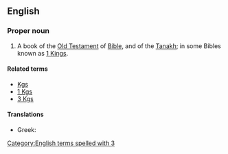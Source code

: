 ==English==
{{book of the Bible|Books of Kings}}

===Proper noun===
{{en-proper noun}}
# {{biblical}}  A book of the [[Old Testament]] of [[Bible]], and of the [[Tanakh]]; in some Bibles known as [[1 Kings]].

====Related terms====
*[[Kgs]]
*[[1 Kgs]]
*[[3 Kgs]]

====Translations====
{{trans-top|book of the Bible}}
*Greek: {{t|el|Γ' Βασιλειών||tr=G' Vasileión|sc=Grek}}
{{trans-mid}}
{{trans-bottom}}

[[Category:English terms spelled with 3]]